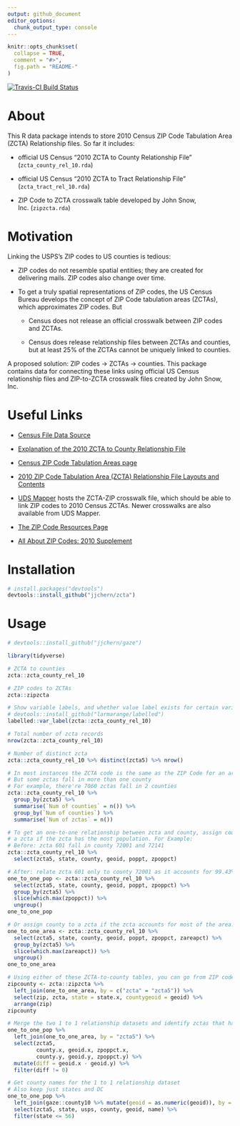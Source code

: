 ```yaml
---
output: github_document
editor_options: 
  chunk_output_type: console
---
```


<!-- README.md is generated from README.Rmd. Please edit that file -->

```r
knitr::opts_chunk$set(
  collapse = TRUE,
  comment = "#>",
  fig.path = "README-"
)
```

[![Travis-CI Build Status](https://travis-ci.org/jjchern/zcta.svg?branch=master)](https://travis-ci.org/jjchern/zcta)

# About

This R data package intends to store 2010 Census ZIP Code Tabulation Area (ZCTA) Relationship files. So far it includes:

- official US Census "2010 ZCTA to County Relationship File" (`zcta_county_rel_10.rda`)

- official US Census "2010 ZCTA to Tract Relationship File" (`zcta_tract_rel_10.rda`)

- ZIP Code to ZCTA crosswalk table developed by John Snow, Inc. (`zipzcta.rda`)

# Motivation

Linking the USPS's ZIP codes to US counties is tedious:

- ZIP codes do not resemble spatial entities; they are created for delivering mails. ZIP codes also change over time.

- To get a truly spatial representations of ZIP codes, the US Census Bureau develops the concept of ZIP Code tabulation areas (ZCTAs), which approximates ZIP codes. But

    - Census does not release an official crosswalk between ZIP codes and ZCTAs.
    
    - Census does release relationship files between ZCTAs and counties, but at least 25% of the ZCTAs cannot be uniquely linked to counties.
        
A proposed solution: ZIP codes -> ZCTAs -> counties. This package contains data for connecting these links using official US Census relationship files and ZIP-to-ZCTA crosswalk files created by John Snow, Inc.

# Useful Links

- [Census File Data Source](https://www.census.gov/geographies/reference-files/time-series/geo/relationship-files.2010.html#par_textimage_674173622)
- [Explanation of the 2010 ZCTA to County Relationship File](http://www2.census.gov/geo/pdfs/maps-data/data/rel/explanation_zcta_county_rel_10.pdf)
- [Census ZIP Code Tabulation Areas page](https://www.census.gov/programs-surveys/geography/guidance/geo-areas/zctas.html)
- [2010 ZIP Code Tabulation Area (ZCTA) Relationship File Layouts and Contents](https://www.census.gov/programs-surveys/geography/technical-documentation/records-layout/2010-zcta-record-layout.html)

- [UDS Mapper](https://udsmapper.org/) hosts the ZCTA-ZIP crosswalk file, which should be able to link ZIP codes to 2010 Census ZCTAs. Newer crosswalks are also available from UDS Mapper.

- [The ZIP Code Resources Page](http://mcdc.missouri.edu/allabout/zipcodes.html)
- [All About ZIP Codes: 2010 Supplement](http://mcdc.missouri.edu/allabout/zipcodes_2010supplement.shtml)

# Installation

```r
# install.packages("devtools")
devtools::install_github("jjchern/zcta")
```

# Usage

```r
# devtools::install_github("jjchern/gaze")

library(tidyverse)

# ZCTA to counties
zcta::zcta_county_rel_10

# ZIP codes to ZCTAs 
zcta::zipzcta 

# Show variable labels, and whether value label exists for certain variables
# devtools::install_github("larmarange/labelled")
labelled::var_label(zcta::zcta_county_rel_10)

# Total number of zcta records
nrow(zcta::zcta_county_rel_10)

# Number of distinct zcta
zcta::zcta_county_rel_10 %>% distinct(zcta5) %>% nrow()

# In most instances the ZCTA code is the same as the ZIP Code for an area
# But some zctas fall in more than one county 
# For example, there're 7060 zctas fall in 2 counties
zcta::zcta_county_rel_10 %>% 
  group_by(zcta5) %>% 
  summarise(`Num of counties` = n()) %>% 
  group_by(`Num of counties`) %>% 
  summarise(`Num of zctas` = n())

# To get an one-to-one relationship between zcta and county, assign county to 
# a zcta if the zcta has the most population. For Example:
# Before: zcta 601 fall in county 72001 and 72141
zcta::zcta_county_rel_10 %>% 
  select(zcta5, state, county, geoid, poppt, zpoppct)

# After: relate zcta 601 only to county 72001 as it accounts for 99.43% of the population
one_to_one_pop <- zcta::zcta_county_rel_10 %>% 
  select(zcta5, state, county, geoid, poppt, zpoppct) %>% 
  group_by(zcta5) %>% 
  slice(which.max(zpoppct)) %>% 
  ungroup()
one_to_one_pop

# Or assign county to a zcta if the zcta accounts for most of the area.
one_to_one_area <- zcta::zcta_county_rel_10 %>% 
  select(zcta5, state, county, geoid, poppt, zpoppct, zareapct) %>% 
  group_by(zcta5) %>% 
  slice(which.max(zareapct)) %>% 
  ungroup()
one_to_one_area

# Using either of these ZCTA-to-county tables, you can go from ZIP codes to ZCTAs to county
zipcounty <- zcta::zipzcta %>% 
  left_join(one_to_one_area, by = c("zcta" = "zcta5")) %>% 
  select(zip, zcta, state = state.x, countygeoid = geoid) %>% 
  arrange(zip)
zipcounty

# Merge the two 1 to 1 relationship datasets and identify zctas that have different county match
one_to_one_pop %>% 
  left_join(one_to_one_area, by = "zcta5") %>% 
  select(zcta5, 
         county.x, geoid.x, zpoppct.x, 
         county.y, geoid.y, zpoppct.y) %>% 
  mutate(diff = geoid.x - geoid.y) %>% 
  filter(diff != 0)

# Get county names for the 1 to 1 relationship dataset
# Also keep just states and DC
one_to_one_pop %>% 
  left_join(gaze::county10 %>% mutate(geoid = as.numeric(geoid)), by = "geoid") %>% 
  select(zcta5, state, usps, county, geoid, name) %>% 
  filter(state <= 56)
```
